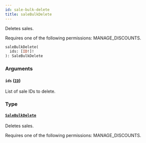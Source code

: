 ```yaml
---
id: sale-bulk-delete
title: saleBulkDelete
---
```



Deletes sales. 

Requires one of the following permissions: MANAGE_DISCOUNTS.

```graphql
saleBulkDelete(
  ids: [ID!]!
): SaleBulkDelete
```


### Arguments

#### `ids` ([`ID`](../../../developer/api-reference/scalars/id))

List of sale IDs to delete.


### Type

#### [`SaleBulkDelete`](../../../developer/api-reference/objects/sale-bulk-delete) 

Deletes sales. 

Requires one of the following permissions: MANAGE_DISCOUNTS.




